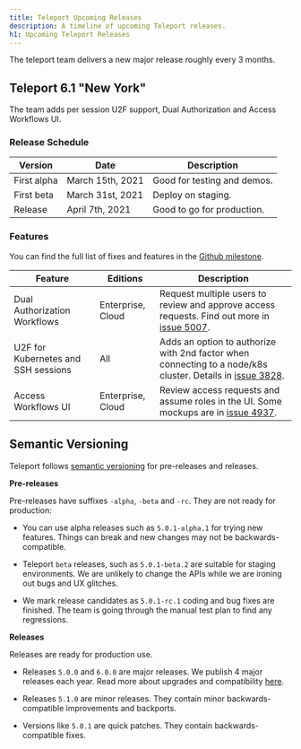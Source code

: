 ```yaml
---
title: Teleport Upcoming Releases
description: A timeline of upcoming Teleport releases.
h1: Upcoming Teleport Releases
---
```


The teleport team delivers a new major release roughly every 3 months.

## Teleport 6.1 "New York"

The team adds per session U2F support, Dual Authorization and Access Workflows UI.

### Release Schedule

| Version | Date | Description |
| - | - | - |
| First alpha | March 15th, 2021 | Good for testing and demos. |
| First beta | March 31st, 2021 | Deploy on staging. |
| Release | April 7th, 2021 | Good to go for production. |

### Features

You can find the full list of fixes and features in the
[Github milestone](https://github.com/gravitational/teleport/milestone/50).

| Feature | Editions | Description |
| - | - | - |
| Dual Authorization Workflows | Enterprise, Cloud | Request multiple users to review and approve access requests. Find out more in [issue 5007](https://github.com/gravitational/teleport/issues/5007). |
| U2F for Kubernetes and SSH sessions | All | Adds an option to authorize with 2nd factor when connecting to a node/k8s cluster. Details in [issue 3828](https://github.com/gravitational/teleport/issues/3878). |
| Access Workflows UI | Enterprise, Cloud | Review access requests and assume roles in the UI. Some mockups are in [issue 4937](https://github.com/gravitational/teleport/issues/4937). |

## Semantic Versioning

Teleport follows [semantic versioning](https://semver.org/) for pre-releases and releases.

**Pre-releases**

Pre-releases have suffixes `-alpha`, `-beta` and `-rc`.
They are not ready for production:

- You can use alpha releases such as `5.0.1-alpha.1` for trying new features.
  Things can break and new changes may not be backwards-compatible.

- Teleport `beta` releases, such as `5.0.1-beta.2` are suitable for staging environments.
  We are unlikely to change the APIs while we are ironing out bugs and UX glitches.

- We mark release candidates as `5.0.1-rc.1` coding and bug fixes are finished.
  The team is going through the manual test plan to find any regressions.

**Releases**

Releases are ready for production use.

- Releases `5.0.0` and `6.0.0` are major releases. We publish 4 major releases each year.
  Read more about upgrades and compatibility [here](../admin-guide.mdx#component-compatibility).

- Releases `5.1.0` are minor releases. They contain minor backwards-compatible improvements and backports.

- Versions like `5.0.1` are quick patches. They contain backwards-compatible fixes.
